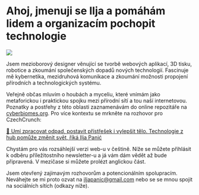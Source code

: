 # Ahoj, jmenuji se Ilja a pomáhám lidem a organizacím pochopit technologie

![](../images/iljapanic.jpg)

Jsem mezioborový designer věnující se tvorbě webových aplikací, 3D tisku, robotice a zkoumání společenských dopadů nových technologií. Fascinuje mě kybernetika, mezidruhová komunikace a zkoumání možnosti propojení přírodních a technologických systému.

Veřejně občas mluvím o houbách a myceliu, které vnímám jako metaforickou i praktickou spojku mezi přírodní sítí a tou naší internetovou. Poznatky a postřehy z této oblasti zaznamenávám do online repozitáře na [cyberbiomes.org](http://cyberbiomes.org/). Pro více kontextu se mrkněte na rozhovor pro CzechCrunch:

[📰 Umí zpracovat odpad, postavit přístřešek i vylepšit tělo. Technologie z hub pomůže změnit svět, říká Ilja Panić](https://www.czechcrunch.cz/2020/12/umi-zpracovat-odpad-postavit-pristresek-i-vylepsit-telo-technologie-z-hub-pomuze-zmenit-svet-rika-ilja-panic/)


Chystám pro vás rozsáhlejší verzi web-u v češtině. Níže se můžete přihlásit k odběru příležitostního newsletter-u a já vám dám vědět až bude připravená. V mezičase si můžete prolézt anglickou část.

Jsem otevřený zajímavým rozhovorům a potencionálním spolupracím. Neváhejte se mi proto ozvat na iljapanic@gmail.com nebo se se mnou spojit na sociálních sítích (odkazy níže).
